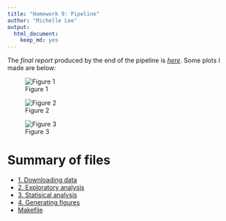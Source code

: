```yaml
---
title: "Homework 9: Pipeline"
author: "Michelle Lee"
output:
  html_document:
    keep_md: yes
---
```



The *final report* produced by the end of the pipeline is *[here](https://github.com/STAT545-UBC/zz_michelle_lee-coursework/blob/master/HW9/HW9.md)*. Some plots I made are below:

![Figure 1](gdp-quantile.png)

![Figure 2](lifeExp-density.png)

![Figure 3](r-sq-africa.png)


# Summary of files
* [1. Downloading data](https://github.com/STAT545-UBC/zz_michelle_lee-coursework/blob/master/HW9/1-download-data.md)
* [2. Exploratory analysis](https://github.com/STAT545-UBC/zz_michelle_lee-coursework/blob/master/HW9/2-exploratory-analysis.md)
* [3. Statisical analysis](https://github.com/STAT545-UBC/zz_michelle_lee-coursework/blob/master/HW9/3-stat-analysis.md)
* [4. Generating figures](https://github.com/STAT545-UBC/zz_michelle_lee-coursework/blob/master/HW9/4-generate-figures.md)
* [Makefile](https://github.com/STAT545-UBC/zz_michelle_lee-coursework/blob/master/HW9/Makefile)